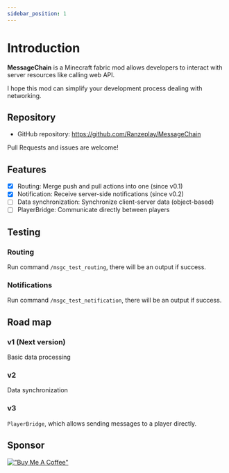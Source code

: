 ```yaml
---
sidebar_position: 1
---
```


# Introduction

**MessageChain** is a Minecraft fabric mod allows developers to interact with server resources like calling web API.

I hope this mod can simplify your development process dealing with networking.

## Repository

- GitHub repository: https://github.com/Ranzeplay/MessageChain

Pull Requests and issues are welcome!

## Features

- [x] Routing: Merge push and pull actions into one (since v0.1)
- [x] Notification: Receive server-side notifications (since v0.2)
- [ ] Data synchronization: Synchronize client-server data (object-based)
- [ ] PlayerBridge: Communicate directly between players

## Testing

### Routing

Run command `/msgc_test_routing`, there will be an output if success.

### Notifications

Run command `/msgc_test_notification`, there will be an output if success.

## Road map

### v1 (Next version)

Basic data processing

### v2

Data synchronization

### v3

`PlayerBridge`, which allows sending messages to a player directly.

## Sponsor

[!["Buy Me A Coffee"](https://www.buymeacoffee.com/assets/img/custom_images/orange_img.png)](https://www.buymeacoffee.com/ranzeplay/messagechain)


